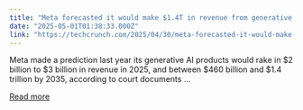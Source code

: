 ```yaml
---
title: "Meta forecasted it would make $1.4T in revenue from generative AI by 2035"
date: "2025-05-01T01:38:33.000Z"
link: "https://techcrunch.com/2025/04/30/meta-forecasted-it-would-make-1-4t-in-revenue-from-generative-ai-by-2035/"
---
```


Meta made a prediction last year its generative AI products would rake in $2 billion to $3 billion in revenue in 2025, and between $460 billion and $1.4 trillion by 2035, according to court documents ...

[Read more](https://techcrunch.com/2025/04/30/meta-forecasted-it-would-make-1-4t-in-revenue-from-generative-ai-by-2035/)
